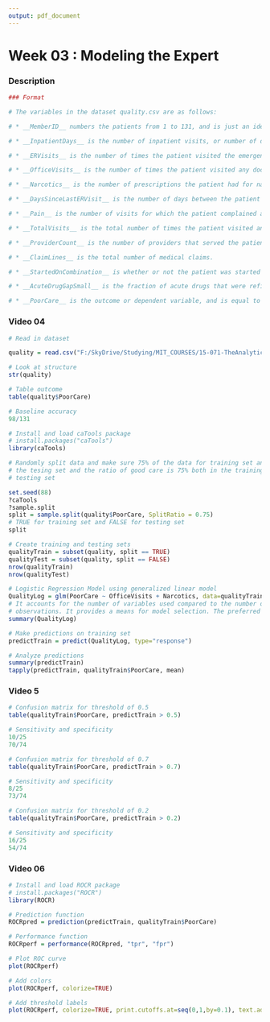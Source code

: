 ```yaml
---
output: pdf_document
---
```

Week 03 : Modeling the Expert
==============================

### Description



```r

### Format 

# The variables in the dataset quality.csv are as follows:

# * __MemberID__ numbers the patients from 1 to 131, and is just an identifying number.

# * __InpatientDays__ is the number of inpatient visits, or number of days the person spent in the hospital.

# * __ERVisits__ is the number of times the patient visited the emergency room.

# * __OfficeVisits__ is the number of times the patient visited any doctor's office.

# * __Narcotics__ is the number of prescriptions the patient had for narcotics.

# * __DaysSinceLastERVisit__ is the number of days between the patient's last emergency room visit and the end of the study period (set to the length of the study period if they never visited the ER). 

# * __Pain__ is the number of visits for which the patient complained about pain.

# * __TotalVisits__ is the total number of times the patient visited any healthcare provider.

# * __ProviderCount__ is the number of providers that served the patient. Medical Claims is the number of days on which the patient had a medical claim.

# * __ClaimLines__ is the total number of medical claims.

# * __StartedOnCombination__ is whether or not the patient was started on a combination of drugs to treat their diabetes (TRUE or FALSE).

# * __AcuteDrugGapSmall__ is the fraction of acute drugs that were refilled quickly after the prescription ran out.

# * __PoorCare__ is the outcome or dependent variable, and is equal to 1 if the patient had poor care, and equal to 0 if the patient had good care.

```

### Video 04


```r

# Read in dataset

quality = read.csv("F:/SkyDrive/Studying/MIT_COURSES/15-071-TheAnalyticsEdge/lecture/dataset/quality.csv")

# Look at structure
str(quality)

# Table outcome
table(quality$PoorCare)

# Baseline accuracy
98/131

# Install and load caTools package
# install.packages("caTools")
library(caTools)

# Randomly split data and make sure 75% of the data for training set and 25% for 
# the tesing set and the ratio of good care is 75% both in the training set and 
# testing set

set.seed(88)
?caTools
?sample.split
split = sample.split(quality$PoorCare, SplitRatio = 0.75)
# TRUE for training set and FALSE for testing set
split

# Create training and testing sets
qualityTrain = subset(quality, split == TRUE)
qualityTest = subset(quality, split == FALSE)
nrow(qualityTrain)
nrow(qualityTest)

# Logistic Regression Model using generalized linear model
QualityLog = glm(PoorCare ~ OfficeVisits + Narcotics, data=qualityTrain, family=binomial)
# It accounts for the number of variables used compared to the number of
# observations. It provides a means for model selection. The preferred model is the one with the minimum AIC
summary(QualityLog)

# Make predictions on training set
predictTrain = predict(QualityLog, type="response")

# Analyze predictions
summary(predictTrain)
tapply(predictTrain, qualityTrain$PoorCare, mean)

```


### Video 5

```r


# Confusion matrix for threshold of 0.5
table(qualityTrain$PoorCare, predictTrain > 0.5)

# Sensitivity and specificity
10/25
70/74

# Confusion matrix for threshold of 0.7
table(qualityTrain$PoorCare, predictTrain > 0.7)

# Sensitivity and specificity
8/25
73/74

# Confusion matrix for threshold of 0.2
table(qualityTrain$PoorCare, predictTrain > 0.2)

# Sensitivity and specificity
16/25
54/74

```


### Video 06

```r


# Install and load ROCR package
# install.packages("ROCR")
library(ROCR)

# Prediction function
ROCRpred = prediction(predictTrain, qualityTrain$PoorCare)

# Performance function
ROCRperf = performance(ROCRpred, "tpr", "fpr")

# Plot ROC curve
plot(ROCRperf)

# Add colors
plot(ROCRperf, colorize=TRUE)

# Add threshold labels 
plot(ROCRperf, colorize=TRUE, print.cutoffs.at=seq(0,1,by=0.1), text.adj=c(-0.2,1.7))

```


